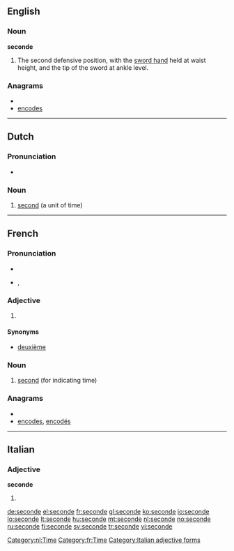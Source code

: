 ==English==

===Noun===
'''seconde'''

# {{fencing}} The second defensive position, with the [[sword hand]] held at waist height, and the tip of the sword at ankle level.

===Anagrams===
* {{alphagram|cdeenos}}
* [[encodes#English|encodes]]

----

==Dutch==

===Pronunciation===
* {{audio|Nl-seconde.ogg|audio}}

===Noun===
{{nl-noun|g=c|pl1=seconden|pl2=secondes|dim1=secondje|dim2=secondetje}}

# [[second]] (a unit of time)

[[Category:nl:Time]]

----

==French==

===Pronunciation===
* {{audio|Fr-seconde.ogg|audio}}
* {{IPA|lang=fr|/sǝ.ɡɔ̃d/}}, {{SAMPA|/s@.gO~d/}}

===Adjective===
{{fr-adj-form|f}}

# {{feminine of|[[second#French|second]]}}

====Synonyms====
* [[deuxième]]

===Noun===
{{fr-noun|f}}

# [[second]] (for indicating time)

===Anagrams===
* {{alphagram|cdeenos}}
* [[encodes#French|encodes]], [[encodés#French|encodés]]

[[Category:fr:Time]]

----

==Italian==

===Adjective===
'''seconde''' {{p}}

# {{feminine of|secondo#Adjective|secondo}}

[[Category:Italian adjective forms]]

[[de:seconde]]
[[el:seconde]]
[[fr:seconde]]
[[gl:seconde]]
[[ko:seconde]]
[[io:seconde]]
[[lo:seconde]]
[[lt:seconde]]
[[hu:seconde]]
[[mt:seconde]]
[[nl:seconde]]
[[no:seconde]]
[[ru:seconde]]
[[fi:seconde]]
[[sv:seconde]]
[[tr:seconde]]
[[vi:seconde]]